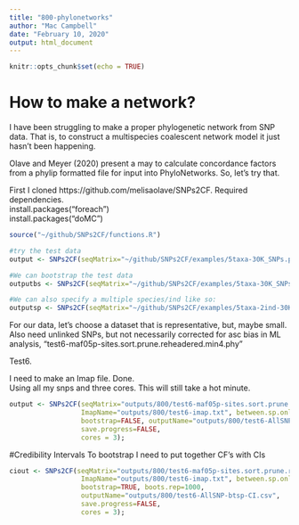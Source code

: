 ```yaml
---
title: "800-phylonetworks"
author: "Mac Campbell"
date: "February 10, 2020"
output: html_document
---
```


```r
knitr::opts_chunk$set(echo = TRUE)
```

# How to make a network?
I have been struggling to make a proper phylogenetic network from SNP data. That is, to construct a multispecies coalescent network model it just hasn't been happening.  

Olave and Meyer (2020) present a may to calculate concordance factors from a phylip formatted file for input into PhyloNetworks.  So, let's try that.

First I cloned https://github.com/melisaolave/SNPs2CF.
Required dependencies.    
install.packages("foreach")    
install.packages("doMC")     

```r
source("~/github/SNPs2CF/functions.R")
```

```r
#try the test data
output <- SNPs2CF(seqMatrix="~/github/SNPs2CF/examples/5taxa-30K_SNPs.phy", max.SNPs = 1000, bootstrap=FALSE, outputName="outputs/800/SNPs2CF_5taxa-1K_SNPs.csv", save.progress=FALSE);

#We can bootstrap the test data
outputbs <- SNPs2CF(seqMatrix="~/github/SNPs2CF/examples/5taxa-30K_SNPs.phy", max.SNPs = 1000, bootstrap=TRUE, outputName="outputs/800/SNPs2CF_5taxa-1K_SNPs-bootstrap.csv", save.progress=FALSE);

#We can also specify a multiple species/ind like so:
outputsp <- SNPs2CF(seqMatrix="~/github/SNPs2CF/examples/5taxa-2ind-30K_SNPs.phy", ImapName="~/github/SNPs2CF/examples/Imap.txt", between.sp.only = FALSE, max.SNPs = 50, bootstrap=FALSE, outputName="outputs/800/5taxa-2ind-1K_SNPs.phy-allQuart.csv", save.progress=FALSE);

```


For our data, let's choose a dataset that is representative, but, maybe small. Also need unlinked SNPs, but not necessarily corrected for asc bias in ML analysis, "test6-maf05p-sites.sort.prune.reheadered.min4.phy"

Test6.       

I need to make an Imap file. Done.    
Using all my snps and three cores. This will still take a hot minute.
```r
output <- SNPs2CF(seqMatrix="outputs/800/test6-maf05p-sites.sort.prune.reheadered.min4.phy",
                  ImapName="outputs/800/test6-imap.txt", between.sp.only = TRUE, max.SNPs = NULL,
                  bootstrap=FALSE, outputName="outputs/800/test6-AllSNP-btsp.csv",
                  save.progress=FALSE,
                  cores = 3);
```


#Credibility Intervals
To bootstrap I need to put together CF's with CIs

```r
ciout <- SNPs2CF(seqMatrix="outputs/800/test6-maf05p-sites.sort.prune.reheadered.min4.phy",
                  ImapName="outputs/800/test6-imap.txt", between.sp.only = TRUE, max.SNPs = NULL,
                  bootstrap=TRUE, boots.rep=1000,
                  outputName="outputs/800/test6-AllSNP-btsp-CI.csv",
                  save.progress=FALSE,
                  cores = 3);
```




